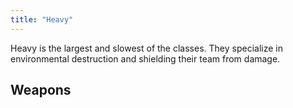 ```yaml
---
title: "Heavy"
---
```


Heavy is the largest and slowest of the classes. They specialize in environmental destruction
and shielding their team from damage.

## Weapons


<WeaponTable />
